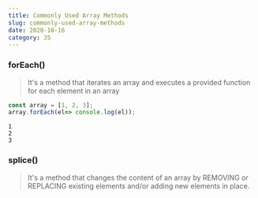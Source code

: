 ```yaml
---
title: Commonly Used Array Methods
slug: commonly-used-array-methods
date: 2020-10-16
category: JS
---
```



<h3>forEach()</h3>

<blockquote>
It's a method that iterates an array and executes a provided function for each element in an array
</blockquote>

```javascript
const array = [1, 2, 3];
array.forEach(el=> console.log(el));

```

```output
1
2
3

```

<h3>splice()</h3>

<blockquote>
It's a method that changes the content of an array by REMOVING or REPLACING existing elements and/or adding new elements in place.
</blockquote>